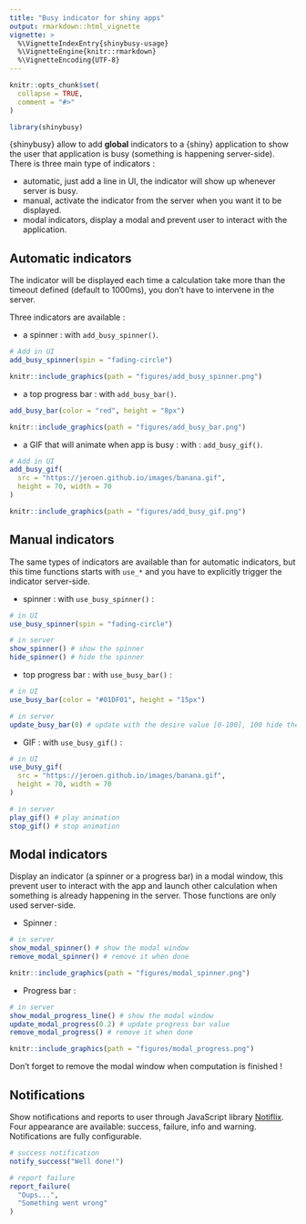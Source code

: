 ---
title: "Busy indicator for shiny apps"
output: rmarkdown::html_vignette
vignette: >
  %\VignetteIndexEntry{shinybusy-usage}
  %\VignetteEngine{knitr::rmarkdown}
  %\VignetteEncoding{UTF-8}
---

<style>
p > img {
  width: 750px;
  margin: 1em auto;
}
</style>


```{r, include = FALSE}
knitr::opts_chunk$set(
  collapse = TRUE,
  comment = "#>"
)
```

```{r setup}
library(shinybusy)
```

{shinybusy} allow to add **global** indicators to a {shiny} application to show the user that application is busy (something is happening server-side). There is three main type of indicators :

* automatic, just add a line in UI, the indicator will show up whenever server is busy.
* manual, activate the indicator from the server when you want it to be displayed.
* modal indicators, display a modal and prevent user to interact with the application.



## Automatic indicators

The indicator will be displayed each time a calculation take more than the timeout defined (default to 1000ms), you don't have to intervene in the server.

Three indicators are available :

* a spinner : with `add_busy_spinner()`.

```{r, eval=FALSE}
# Add in UI
add_busy_spinner(spin = "fading-circle")
```


```{r, echo=FALSE}
knitr::include_graphics(path = "figures/add_busy_spinner.png")
```


* a top progress bar : with `add_busy_bar()`.

```{r, eval=FALSE}
add_busy_bar(color = "red", height = "8px")
```


```{r, echo=FALSE}
knitr::include_graphics(path = "figures/add_busy_bar.png")
```


* a GIF that will animate when app is busy : with : `add_busy_gif()`.

```{r, eval=FALSE}
# Add in UI
add_busy_gif(
  src = "https://jeroen.github.io/images/banana.gif",
  height = 70, width = 70
)
```

```{r, echo=FALSE}
knitr::include_graphics(path = "figures/add_busy_gif.png")
```



## Manual indicators

The same types of indicators are available than for automatic indicators, but this time functions starts with `use_*` and you have to explicitly trigger the indicator server-side.


* spinner : with `use_busy_spinner()` :

```{r, eval=FALSE}
# in UI
use_busy_spinner(spin = "fading-circle")

# in server
show_spinner() # show the spinner
hide_spinner() # hide the spinner
```


* top progress bar : with `use_busy_bar()` :

```{r, eval=FALSE}
# in UI
use_busy_bar(color = "#01DF01", height = "15px")

# in server
update_busy_bar(0) # update with the desire value [0-100], 100 hide the bar
```


* GIF : with `use_busy_gif()` :

```{r, eval=FALSE}
# in UI
use_busy_gif(
  src = "https://jeroen.github.io/images/banana.gif",
  height = 70, width = 70
)

# in server
play_gif() # play animation
stop_gif() # stop animation
```



## Modal indicators

Display an indicator (a spinner or a progress bar) in a modal window, this prevent user to interact with the app and launch other calculation when something is already happening in the server. Those functions are only used server-side.


* Spinner : 

```{r, eval=FALSE}
# in server
show_modal_spinner() # show the modal window
remove_modal_spinner() # remove it when done
```

```{r, echo=FALSE}
knitr::include_graphics(path = "figures/modal_spinner.png")
```


* Progress bar :

```{r, eval=FALSE}
# in server
show_modal_progress_line() # show the modal window
update_modal_progress(0.2) # update progress bar value
remove_modal_progress() # remove it when done
```

```{r, echo=FALSE}
knitr::include_graphics(path = "figures/modal_progress.png")
```


Don't forget to remove the modal window when computation is finished !



## Notifications

Show notifications and reports to user through JavaScript library [Notiflix](https://notiflix.github.io/). Four appearance are available: success, failure, info and warning. Notifications are fully configurable.

```{r notifications, eval=FALSE}
# success notification
notify_success("Well done!")

# report failure
report_failure(
  "Oups...",
  "Something went wrong"
)
```



